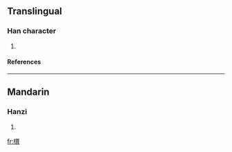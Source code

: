 ==Translingual==
===Han character===
{{Han char|rn=75|rad=木|as=13|sn=17|four=|canj=木田中女 (DWLV)}}
# {{defn|Han|sort=木13}}
====References====
{{Han ref|kx=0556.150|dkj=15647|dj=0945.320|hdz=21302.020|uh=6A88|ud=27272}}

----
==Mandarin==
===Hanzi===
{{cmn-hanzi|pin=[[xuán]] (xuan2)|wg=hsüan<sup>2</sup>}}
# {{defn|Mandarin}}

[[fr:檈]]